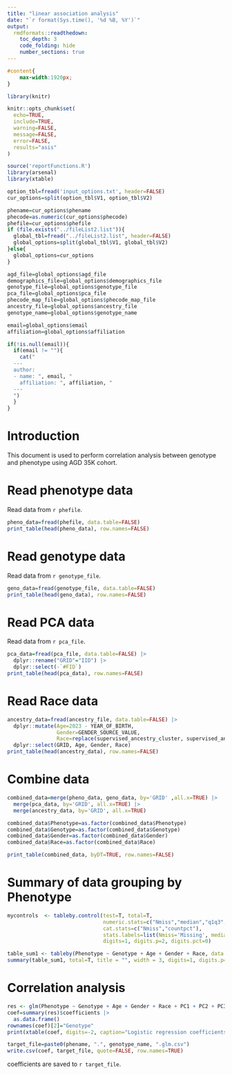 ```yaml
---
title: "linear association analysis"
date: "`r format(Sys.time(), '%d %B, %Y')`"
output: 
  rmdformats::readthedown:
    toc_depth: 3
    code_folding: hide
    number_sections: true
---
```


```css
#content{
    max-width:1920px;
}
```

```r
library(knitr)

knitr::opts_chunk$set(
  echo=TRUE, 
  include=TRUE, 
  warning=FALSE, 
  message=FALSE, 
  error=FALSE,
  results="asis"
)
```

```r
source('reportFunctions.R')
library(arsenal)
library(xtable)

option_tbl=fread('input_options.txt', header=FALSE)
cur_options=split(option_tbl$V1, option_tbl$V2)

phename=cur_options$phename
phecode=as.numeric(cur_options$phecode)
phefile=cur_options$phefile
if (file.exists("../fileList2.list")){
  global_tbl=fread("../fileList2.list", header=FALSE)
  global_options=split(global_tbl$V1, global_tbl$V2)
}else{
  global_options=cur_options
}

agd_file=global_options$agd_file
demographics_file=global_options$demographics_file
genotype_file=global_options$genotype_file
pca_file=global_options$pca_file
phecode_map_file=global_options$phecode_map_file
ancestry_file=global_options$ancestry_file
genotype_name=global_options$genotype_name

email=global_options$email
affiliation=global_options$affiliation

if(!is.null(email)){
  if(email != ""){
    cat("
  ---
  author: 
  - name: ", email, "
    affiliation: ", affiliation, "
  ---
  ")
  }
}
```

# Introduction

This document is used to perform correlation analysis between genotype and phenotype using AGD 35K cohort.

# Read phenotype data

Read data from `r phefile`.

```r
pheno_data=fread(phefile, data.table=FALSE)
print_table(head(pheno_data), row.names=FALSE)
```

# Read genotype data

Read data from `r genotype_file`.

```r
geno_data=fread(genotype_file, data.table=FALSE)
print_table(head(geno_data), row.names=FALSE)
```

# Read PCA data

Read data from `r pca_file`.

```r
pca_data=fread(pca_file, data.table=FALSE) |>
  dplyr::rename("GRID"="IID") |>
  dplyr::select(-`#FID`)
print_table(head(pca_data), row.names=FALSE)
```

# Read Race data

```r
ancestry_data=fread(ancestry_file, data.table=FALSE) |>
  dplyr::mutate(Age=2023 - YEAR_OF_BIRTH,
                Gender=GENDER_SOURCE_VALUE,
                Race=replace(supervised_ancestry_cluster, supervised_ancestry_cluster=="Admixed (majority ancestry < 0.5)", "Admixed")) |>
  dplyr::select(GRID, Age, Gender, Race)
print_table(head(ancestry_data), row.names=FALSE)
```

# Combine data

```r
combined_data=merge(pheno_data, geno_data, by='GRID' ,all.x=TRUE) |>
  merge(pca_data, by='GRID', all.x=TRUE) |>
  merge(ancestry_data, by='GRID', all.x=TRUE)

combined_data$Phenotype=as.factor(combined_data$Phenotype)
combined_data$Genotype=as.factor(combined_data$Genotype)
combined_data$Gender=as.factor(combined_data$Gender)
combined_data$Race=as.factor(combined_data$Race)

print_table(combined_data, byDT=TRUE, row.names=FALSE)  
```

# Summary of data grouping by Phenotype

```r
mycontrols  <- tableby.control(test=T, total=T,
                               numeric.stats=c("Nmiss","median","q1q3","range"),
                               cat.stats=c("Nmiss","countpct"),
                               stats.labels=list(Nmiss='Missing', median='Median', range='Range'),
                               digits=1, digits.p=2, digits.pct=0)

table_sum1 <- tableby(Phenotype ~ Genotype + Age + Gender + Race, data = combined_data, control=mycontrols)
summary(table_sum1, total=T, title = "", width = 3, digits=1, digits.p=2, digits.pct=0, pfootnote = TRUE)
```

# Correlation analysis

```r
res <- glm(Phenotype ~ Genotype + Age + Gender + Race + PC1 + PC2 + PC3 + PC4 + PC5 + PC6 + PC7 + PC8 + PC9 + PC10, family=binomial(link="logit"), data=combined_data)
coef=summary(res)$coefficients |>
  as.data.frame() 
rownames(coef)[2]="Genotype"
print(xtable(coef, digits=-2, caption="Logistic regression coefficients"),type='html')
```

```r
target_file=paste0(phename, ".", genotype_name, ".glm.csv")
write.csv(coef, target_file, quote=FALSE, row.names=TRUE)
```

coefficients are saved to `r target_file`.
